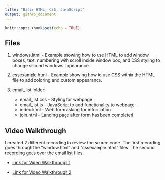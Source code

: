 ```yaml
---
title: "Basic HTML, CSS, JavaScript"
output: github_document
---
```


```r
knitr::opts_chunk$set(echo = TRUE)
```

## Files

1. windows.html - Example showing how to use HTML to add window boxes, text, numbering with scroll inside window box, and CSS styling to change second windows appearance. 

2. cssexample.html - Example showing how to use CSS within the HTML file to add coloring and custom appearance.

3. email_list folder:  
    - email_list.css - Styling for webpage
    - email_list.js - JavaScript to add functionality to webpage 
    - index.html - Web form asking for information
    - join.html - Landing page after form has been completed
    
    
## Video Walkthrough

I created 2 different recording to review the source code. The first recording goes through the “window.html” and “cssexample.html” files. The second recording goes over the email list files. 

- [Link for Video Walkthrough 1](https://northwestern.hosted.panopto.com/Panopto/Pages/Viewer.aspx?id=eed1487a-b830-4209-9d41-aadf004a181c)

- [Link for Video Walkthrough 2](https://northwestern.hosted.panopto.com/Panopto/Pages/Viewer.aspx?id=c94c6bbd-ac6d-4355-b2d0-aadf005287ee)

